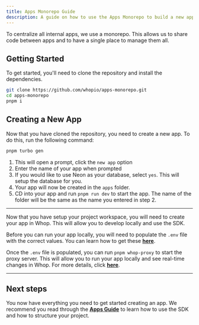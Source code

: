 ```yaml
---
title: Apps Monorepo Guide
description: A guide on how to use the Apps Monorepo to build a new app.
---
```


To centralize all internal apps, we use a monorepo. This allows us to share code between apps and to have a single place to manage them all.

## Getting Started

To get started, you'll need to clone the repository and install the dependencies.

```bash
git clone https://github.com/whopio/apps-monorepo.git
cd apps-monorepo
pnpm i
```

## Creating a New App

Now that you have cloned the repository, you need to create a new app. To do this, run the following command:

```bash
pnpm turbo gen
```

1. This will open a prompt, click the `new app` option
2. Enter the name of your app when prompted
3. If you would like to use Neon as your database, select `yes`. This will setup the database for you.
4. Your app will now be created in the `apps` folder.
5. CD into your app and run `pnpm run dev` to start the app. The name of the folder will be the same as the name you entered in step 2.

---

Now that you have setup your project workspace, you will need to create your app in Whop. This will allow you to develop locally and use the SDK.

Before you can run your app locally, you will need to populate the `.env` file with the correct values. You can learn how to get these [**here**](/apps/environment#environment-variables).

Once the `.env` file is populated, you can run `pnpm whop-proxy` to start the proxy server. This will allow you to run your app locally and see real-time changes in Whop. For more details, click [**here**](/apps/environment#running-your-app).

---

## Next steps

You now have everything you need to get started creating an app. We recommend you read through the [**Apps Guide**](/apps/page-setup) to learn how to use the SDK and how to structure your project.

